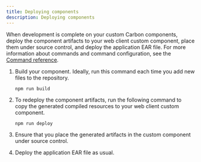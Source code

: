 ```yaml
---
title: Deploying components
description: Deploying components
---
```


When development is complete on your custom Carbon components, deploy the component artifacts to your web client custom component, place them under source control, and deploy the application EAR file.
For more information about commands and command configuration, see the [Command reference](command-reference).

1. Build your component. Ideally, run this command each time you add new files to the repository.

   ```
   npm run build
   ```

2. To redeploy the component artifacts, run the following command to copy the generated compiled resources to your web client custom component.

   ```
   npm run deploy
   ```

3. Ensure that you place the generated artifacts in the custom component under source control.
4. Deploy the application EAR file as usual.
